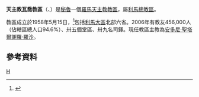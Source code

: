 {{Infobox Roman Catholic diocese
|Roman Catholic Diocese of = 天主教瓦喬教區
|Latin name of diocese = Dioecesis Huachensis
|image = 
|caption = 
|location = [[秘魯|秘魯]]
|territory =[[利馬大區|利馬大區]]北部六省
|population =456,000
|rite = 拉丁禮
|patron = 
|province = 利馬
|established = 1958年
|cathedral = 聖巴爾多祿茂主教座堂
|副主教座堂 =
|leadership = 主教
|website =
|教宗 =
|metropolitan =
|ordinary = 安多尼·聖塔爾謝羅·羅沙

|coadjutor bishop = 
|emeritus =
}}
'''天主教瓦喬教區'''（{{lang-la|Dioecesis Huachensis}}、{{lang-es|Diócesis de Huacho}}）是[[秘魯|秘魯]]一個[[羅馬天主教|羅馬天主教]][[教區|教區]]，屬[[天主教利馬總教區|利馬總教區]]。

教區成立於1958年5月15日，<ref>{{cite journal
|journal=[[宗座公報|宗座公報]]
|publisher=梵蒂岡出版社
|date=1958年
|volume=50
|title=''Egregia quidem''
|page=23
|url=http://www.vatican.va/archive/aas/documents/AAS%2051%20%5B1959%5D%20-%20ocr.pdf
|access-date=2013-06-28
|archive-date=2013-03-03
|archive-url=https://web.archive.org/web/20130303052712/http://www.vatican.va/archive/aas/documents/AAS%2051%20%5B1959%5D%20-%20ocr.pdf
|dead-url=no
}}</ref>包括[[利馬大區|利馬大區]]北部六省。2006年有教友456,000人（佔轄區總人口94.6%）、卅五個堂區、卅九名司鐸。現任教區主教為[[安多尼·聖塔爾謝羅·羅沙|安多尼·聖塔爾謝羅·羅沙]]。

==參考資料==
{{reflist}}
{{秘魯天主教教區}}
[[Category:秘魯天主教教區|H]]